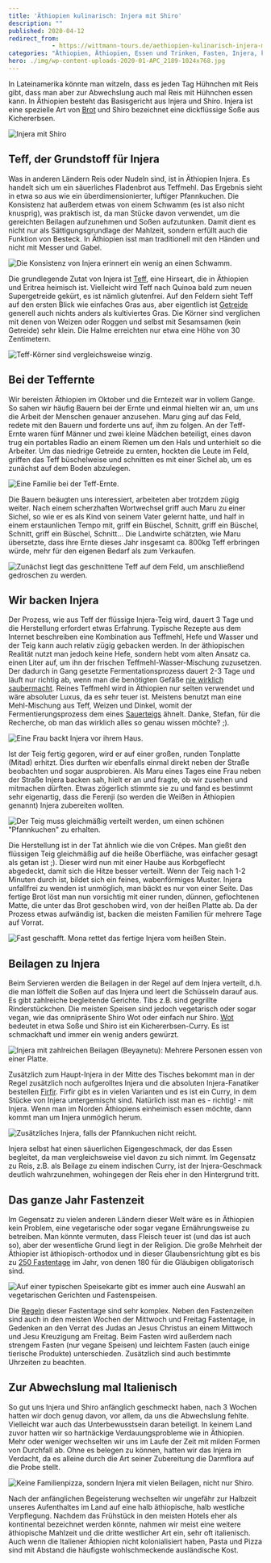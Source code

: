 ```yaml
---
title: 'Äthiopien kulinarisch: Injera mit Shiro'
description: ""
published: 2020-04-12
redirect_from: 
            - https://wittmann-tours.de/aethiopien-kulinarisch-injera-mit-shiro/
categories: "Äthiopien, Äthiopien, Essen und Trinken, Fasten, Injera, kulinarisch, Shiro, Shiro Wot, Teff"
hero: ./img/wp-content-uploads-2020-01-APC_2189-1024x768.jpg
---
```

In Lateinamerika könnte man witzeln, dass es jeden Tag Hühnchen mit Reis gibt, dass man aber zur Abwechslung auch mal Reis mit Hühnchen essen kann. In Äthiopien besteht das Basisgericht aus Injera und Shiro. Injera ist eine spezielle Art von [Brot](https://de.wikipedia.org/wiki/Injera) und Shiro bezeichnet eine dickflüssige Soße aus Kichererbsen.

![Injera mit Shiro](./img/wp-content-uploads-2020-01-APC_2189-1024x768.jpg)

<!--more-->

## Teff, der Grundstoff für Injera

Was in anderen Ländern Reis oder Nudeln sind, ist in Äthiopien Injera. Es handelt sich um ein säuerliches Fladenbrot aus Teffmehl. Das Ergebnis sieht in etwa so aus wie ein überdimensionierter, luftiger Pfannkuchen. Die Konsistenz hat außerdem etwas von einem Schwamm (es ist also nicht knusprig), was praktisch ist, da man Stücke davon verwendet, um die gereichten Beilagen aufzunehmen und Soßen aufzutunken. Damit dient es nicht nur als Sättigungsgrundlage der Mahlzeit, sondern erfüllt auch die Funktion von Besteck. In Äthiopien isst man traditionell mit den Händen und nicht mit Messer und Gabel.

![Die Konsistenz von Injera erinnert ein wenig an einen Schwamm.](./img/wp-content-uploads-2020-01-CW-20181019-154515-2098-1024x683.jpg)

Die grundlegende Zutat von Injera ist [Teff](https://de.wikipedia.org/wiki/Teff), eine Hirseart, die in Äthiopien und Eritrea heimisch ist. Vielleicht wird Teff nach Quinoa bald zum neuen Supergetreide gekürt, es ist nämlich glutenfrei. Auf den Feldern sieht Teff auf den ersten Blick wie einfaches Gras aus, aber eigentlich ist [Getreide](https://de.wikipedia.org/wiki/Getreide) generell auch nichts anders als kultiviertes Gras. Die Körner sind verglichen mit denen von Weizen oder Roggen und selbst mit Sesamsamen (kein Getreide) sehr klein. Die Halme erreichten nur etwa eine Höhe von 30 Zentimetern.

![Teff-Körner sind vergleichsweise winzig.](http://wittmann-tours.de/wp-content/uploads/2020/01/CW-20181023-145049-2370-1024x683.jpg)

## Bei der Teffernte

Wir bereisten Äthiopien im Oktober und die Erntezeit war in vollem Gange. So sahen wir häufig Bauern bei der Ernte und einmal hielten wir an, um uns die Arbeit der Menschen genauer anzusehen. Maru ging auf das Feld, redete mit den Bauern und forderte uns auf, ihm zu folgen. An der Teff-Ernte waren fünf Männer und zwei kleine Mädchen beteiligt, eines davon trug ein portables Radio an einem Riemen um den Hals und unterhielt so die Arbeiter. Um das niedrige Getreide zu ernten, hockten die Leute im Feld, griffen das Teff büschelweise und schnitten es mit einer Sichel ab, um es zunächst auf dem Boden abzulegen.

![Eine Familie bei der Teff-Ernte.](./img/wp-content-uploads-2020-01-CW-20181023-145927-2386-1024x683.jpg)

Die Bauern beäugten uns interessiert, arbeiteten aber trotzdem zügig weiter. Nach einem scherzhaften Wortwechsel griff auch Maru zu einer Sichel, so wie er es als Kind von seinem Vater gelernt hatte, und half in einem erstaunlichen Tempo mit, griff ein Büschel, Schnitt, griff ein Büschel, Schnitt, griff ein Büschel, Schnitt… Die Landwirte schätzten, wie Maru übersetzte, dass ihre Ernte dieses Jahr insgesamt ca. 800kg Teff erbringen würde, mehr für den eigenen Bedarf als zum Verkaufen.

![Zunächst liegt das geschnittene Teff auf dem Feld, um anschließend gedroschen zu werden.](http://wittmann-tours.de/wp-content/uploads/2020/01/CW-20181023-145657-2377-1024x683.jpg)

## Wir backen Injera

Der Prozess, wie aus Teff der flüssige Injera-Teig wird, dauert 3 Tage und die Herstellung erfordert etwas Erfahrung. Typische Rezepte aus dem Internet beschreiben eine Kombination aus Teffmehl, Hefe und Wasser und der Teig kann auch relativ zügig gebacken werden. In der äthiopischen Realität nutzt man jedoch keine Hefe, sondern hebt vom alten Ansatz ca. einen Liter auf, um ihn der frischen Teffmehl-Wasser-Mischung zuzusetzen. Der dadurch in Gang gesetzte Fermentationsprozess dauert 2-3 Tage und läuft nur richtig ab, wenn man die benötigten Gefäße [nie wirklich saubermacht](https://link.springer.com/article/10.1007%2FBF02985300). Reines Teffmehl wird in Äthiopien nur selten verwendet und wäre absoluter Luxus, da es sehr teuer ist. Meistens benutzt man eine Mehl-Mischung aus Teff, Weizen und Dinkel, womit der Fermentierungsprozess dem eines [Sauerteigs](https://de.wikipedia.org/wiki/Sauerteig#Biologie_und_Chemie_des_Sauerteigs) ähnelt. Danke, Stefan, für die Recherche, ob man das wirklich alles so genau wissen möchte? ;).

![Eine Frau backt Injera vor ihrem Haus.](http://wittmann-tours.de/wp-content/uploads/2020/01/CW-20181019-153721-2074-1024x683.jpg)

Ist der Teig fertig gegoren, wird er auf einer großen, runden Tonplatte (Mitad) erhitzt. Dies durften wir ebenfalls einmal direkt neben der Straße beobachten und sogar ausprobieren. Als Maru eines Tages eine Frau neben der Straße Injera backen sah, hielt er an und fragte, ob wir zusehen und mitmachen dürften. Etwas zögerlich stimmte sie zu und fand es bestimmt sehr eigenartig, dass die Ferenji (so werden die Weißen in Äthiopien genannt) Injera zubereiten wollten.

![Der Teig muss gleichmäßig verteilt werden, um einen schönen "Pfannkuchen" zu erhalten.](http://wittmann-tours.de/wp-content/uploads/2020/01/CW-20181019-154301-2086-1024x683.jpg)

Die Herstellung ist in der Tat ähnlich wie die von Crêpes. Man gießt den flüssigen Teig gleichmäßig auf die heiße Oberfläche, was einfacher gesagt als getan ist ;). Dieser wird nun mit einer Haube aus Korbgeflecht abgedeckt, damit sich die Hitze besser verteilt. Wenn der Teig nach 1-2 Minuten durch ist, bildet sich ein feines, wabenförmiges Muster. Injera unfallfrei zu wenden ist unmöglich, man bäckt es nur von einer Seite. Das fertige Brot löst man nun vorsichtig mit einer runden, dünnen, geflochtenen Matte, die unter das Brot geschoben wird, von der heißen Platte ab. Da der Prozess etwas aufwändig ist, backen die meisten Familien für mehrere Tage auf Vorrat.

![Fast geschafft. Mona rettet das fertige Injera vom heißen Stein.](http://wittmann-tours.de/wp-content/uploads/2020/01/CW-20181019-154628-2101-1024x683.jpg)

## Beilagen zu Injera

Beim Servieren werden die Beilagen in der Regel auf dem Injera verteilt, d.h. die man löffelt die Soßen auf das Injera und leert die Schüsseln darauf aus. Es gibt zahlreiche begleitende Gerichte. Tibs z.B. sind gegrillte Rinderstückchen. Die meisten Speisen sind jedoch vegetarisch oder sogar vegan, wie das omnipräsente Shiro Wot oder einfach nur Shiro. [Wot](<https://de.wikipedia.org/wiki/Wot_(Gericht)>) bedeutet in etwa Soße und Shiro ist ein Kichererbsen-Curry. Es ist schmackhaft und immer ein wenig anders gewürzt.

![Injera mit zahlreichen Beilagen (Beyaynetu): Mehrere Personen essen von einer Platte.](http://wittmann-tours.de/wp-content/uploads/2020/01/APC_2226-1024x768.jpg)

Zusätzlich zum Haupt-Injera in der Mitte des Tisches bekommt man in der Regel zusätzlich noch aufgerolltes Injera und die absoluten Injera-Fanatiker bestellen [Firfir](https://en.wikipedia.org/wiki/Fit-fit). Firfir gibt es in vielen Varianten und es ist ein Curry, in dem Stücke von Injera untergemischt sind. Natürlich isst man es - richtig! - mit Injera. Wenn man im Norden Äthiopiens einheimisch essen möchte, dann kommt man um Injera unmöglich herum.

![Zusätzliches Injera, falls der Pfannkuchen nicht reicht.](http://wittmann-tours.de/wp-content/uploads/2020/01/APC_2178-1024x768.jpg)

Injera selbst hat einen säuerlichen Eigengeschmack, der das Essen begleitet, da man vergleichsweise viel davon zu sich nimmt. Im Gegensatz zu Reis, z.B. als Beilage zu einem indischen Curry, ist der Injera-Geschmack deutlich wahrzunehmen, wohingegen der Reis eher in den Hintergrund tritt.

## Das ganze Jahr Fastenzeit

Im Gegensatz zu vielen anderen Ländern dieser Welt wäre es in Äthiopien kein Problem, eine vegetarische oder sogar vegane Ernährungsweise zu betreiben. Man könnte vermuten, dass Fleisch teuer ist (und das ist auch so), aber der wesentliche Grund liegt in der Religion. Die große Mehrheit der Äthiopier ist äthiopisch-orthodox und in dieser Glaubensrichtung gibt es bis zu [250 Fastentage](https://www.ethiopianorthodox.org/deutsch/calender.html) im Jahr, von denen 180 für die Gläubigen obligatorisch sind.

![Auf einer typischen Speisekarte gibt es immer auch eine Auswahl an vegetarischen Gerichten und Fastenspeisen.](http://wittmann-tours.de/wp-content/uploads/2020/01/APC_2232-904x1024.jpg)

Die [Regeln](https://www.orthodoxe-ikone.de/fastenzeit-allgemein/) dieser Fastentage sind sehr komplex. Neben den Fastenzeiten sind auch in den meisten Wochen der Mittwoch und Freitag Fastentage, in Gedenken an den Verrat des Judas an Jesus Christus an einem Mittwoch und Jesu Kreuzigung am Freitag. Beim Fasten wird außerdem nach strengem Fasten (nur vegane Speisen) und leichtem Fasten (auch einige tierische Produkte) unterschieden. Zusätzlich sind auch bestimmte Uhrzeiten zu beachten.

## Zur Abwechslung mal Italienisch

So gut uns Injera und Shiro anfänglich geschmeckt haben, nach 3 Wochen hatten wir doch genug davon, vor allem, da uns die Abwechslung fehlte. Vielleicht war auch das Unterbewusstsein daran beteiligt. In keinem Land zuvor hatten wir so hartnäckige Verdauungsprobleme wie in Äthiopien. Mehr oder weniger wechselten wir uns im Laufe der Zeit mit milden Formen von Durchfall ab. Ohne es belegen zu können, hatten wir das Injera im Verdacht, da es alleine durch die Art seiner Zubereitung die Darmflora auf die Probe stellt.

![Keine Familienpizza, sondern Injera mit vielen Beilagen, nicht nur Shiro.](http://wittmann-tours.de/wp-content/uploads/2020/01/CW-20181101-190023-2982-1024x683.jpg)

Nach der anfänglichen Begeisterung wechselten wir ungefähr zur Halbzeit unseres Aufenthaltes im Land auf eine halb äthiopische, halb westliche Verpflegung. Nachdem das Frühstück in den meisten Hotels eher als kontinental bezeichnet werden könnte, nahmen wir meist eine weitere äthiopische Mahlzeit und die dritte westlicher Art ein, sehr oft italienisch. Auch wenn die Italiener Äthiopien nicht kolonialisiert haben, Pasta und Pizza sind mit Abstand die häufigste wohlschmeckende ausländische Kost.
